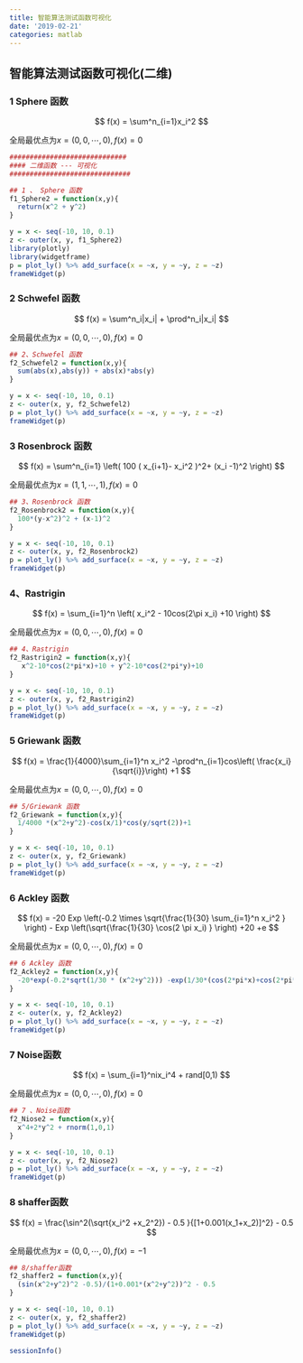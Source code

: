 ```yaml
---
title: 智能算法测试函数可视化
date: '2019-02-21'
categories: matlab
---
```



## 智能算法测试函数可视化(二维)

### 1  Sphere 函数

$$
f(x) = \sum^n_{i=1}x_i^2
$$

全局最优点为$x =(0,0,\cdots ,0 ),f(x) =0$ 
```r
#############################
#### 二维函数 --- 可视化
##############################

## 1 、 Sphere 函数
f1_Sphere2 = function(x,y){
  return(x^2 + y^2)
}
```

```r
y = x <- seq(-10, 10, 0.1)
z <- outer(x, y, f1_Sphere2)
library(plotly)
library(widgetframe)
p = plot_ly() %>% add_surface(x = ~x, y = ~y, z = ~z)
frameWidget(p)
```
### 2  Schwefel 函数
$$
f(x) = \sum^n_i|x_i| + \prod^n_i|x_i|
$$

全局最优点为$x =(0,0,\cdots ,0 ),f(x) =0$ 
```r

## 2、Schwefel 函数
f2_Schwefel2 = function(x,y){
  sum(abs(x),abs(y)) + abs(x)*abs(y)
}

```

```r
y = x <- seq(-10, 10, 0.1)
z <- outer(x, y, f2_Schwefel2)
p = plot_ly() %>% add_surface(x = ~x, y = ~y, z = ~z)
frameWidget(p)
```

### 3  Rosenbrock 函数
$$
f(x) = \sum^n_{i=1}  \left( 100 ( x_{i+1}- x_i^2 )^2+ (x_i -1)^2 \right)
$$

全局最优点为$x =(1,1,\cdots ,1 ),f(x) =0$ 
```r
## 3、Rosenbrock 函数
f2_Rosenbrock2 = function(x,y){
  100*(y-x^2)^2 + (x-1)^2
}
```

```r
y = x <- seq(-10, 10, 0.1)
z <- outer(x, y, f2_Rosenbrock2)
p = plot_ly() %>% add_surface(x = ~x, y = ~y, z = ~z)
frameWidget(p)
```

### 4、Rastrigin
$$
f(x) = \sum_{i=1}^n \left(  x_i^2 - 10cos(2\pi x_i) +10 \right)
$$

全局最优点为$x =(0,0,\cdots ,0 ),f(x) =0$ 
```r
## 4、Rastrigin
f2_Rastrigin2 = function(x,y){
   x^2-10*cos(2*pi*x)+10 + y^2-10*cos(2*pi*y)+10
}
```

```r
y = x <- seq(-10, 10, 0.1)
z <- outer(x, y, f2_Rastrigin2)
p = plot_ly() %>% add_surface(x = ~x, y = ~y, z = ~z)
frameWidget(p)
```

### 5 Griewank 函数
$$
f(x) = \frac{1}{4000}\sum_{i=1}^n x_i^2 -\prod^n_{i=1}cos\left( \frac{x_i}{\sqrt{i}}\right) +1
$$

全局最优点为$x =(0,0,\cdots ,0 ),f(x) =0$ 

```r
## 5/Griewank 函数
f2_Griewank = function(x,y){
  1/4000 *(x^2+y^2)-cos(x/1)*cos(y/sqrt(2))+1
}

```

```r
y = x <- seq(-10, 10, 0.1)
z <- outer(x, y, f2_Griewank)
p = plot_ly() %>% add_surface(x = ~x, y = ~y, z = ~z)
frameWidget(p)
```

### 6 Ackley 函数
$$
f(x) = -20 Exp  \left(-0.2  \times \sqrt{\frac{1}{30} \sum_{i=1}^n x_i^2 } \right) - Exp  \left(\sqrt{\frac{1}{30} \cos(2 \pi x_i) } \right) +20 +e
$$

全局最优点为$x =(0,0,\cdots ,0 ),f(x) =0$ 

```r
## 6 Ackley 函数
f2_Ackley2 = function(x,y){
  -20*exp(-0.2*sqrt(1/30 * (x^2+y^2))) -exp(1/30*(cos(2*pi*x)+cos(2*pi*y)))+20+exp(1)
}

```

```r
y = x <- seq(-10, 10, 0.1)
z <- outer(x, y, f2_Ackley2)
p = plot_ly() %>% add_surface(x = ~x, y = ~y, z = ~z)
frameWidget(p)
```

### 7 Noise函数
$$
f(x) = \sum_{i=1}^nix_i^4 + rand[0,1)
$$

全局最优点为$x =(0,0,\cdots ,0 ),f(x) =0$ 

```r
## 7 、Noise函数
f2_Niose2 = function(x,y){
  x^4+2*y^2 + rnorm(1,0,1)
}
```

```r
y = x <- seq(-10, 10, 0.1)
z <- outer(x, y, f2_Niose2)
p = plot_ly() %>% add_surface(x = ~x, y = ~y, z = ~z)
frameWidget(p)
```
### 8 shaffer函数
$$
f(x) = \frac{\sin^2(\sqrt{x_i^2 +x_2^2}) - 0.5 }{[1+0.001(x_1+x_2)]^2} - 0.5
$$

全局最优点为$x =(0,0,\cdots ,0 ),f(x) = -1$ 

```r
## 8/shaffer函数
f2_shaffer2 = function(x,y){
  (sin(x^2+y^2)^2 -0.5)/(1+0.001*(x^2+y^2))^2 - 0.5
}

```

```r
y = x <- seq(-10, 10, 0.1)
z <- outer(x, y, f2_shaffer2)
p = plot_ly() %>% add_surface(x = ~x, y = ~y, z = ~z)
frameWidget(p)
```

```r
sessionInfo()
```
